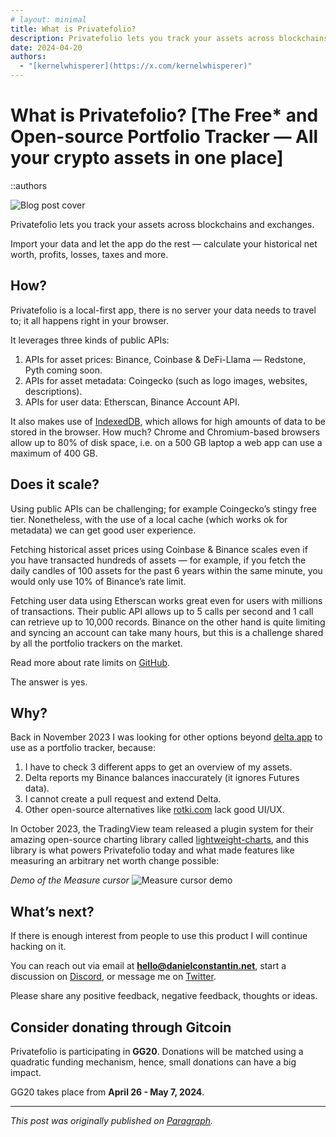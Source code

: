 ```yaml
---
# layout: minimal
title: What is Privatefolio?
description: Privatefolio lets you track your assets across blockchains and exchanges. Import your data and let the app do the rest — calculate your historical net worth, profits, losses, taxes and more.
date: 2024-04-20
authors: 
  - "[kernelwhisperer](https://x.com/kernelwhisperer)"
---
```

 
# What is Privatefolio? [The Free\* and Open-source Portfolio Tracker — All your crypto assets in one place]
 
::authors

![Blog post cover](https://paragraph.com/_next/image?url=https%3A%2F%2Fstorage.googleapis.com%2Fpapyrus_images%2F7de6f9ee678322de019bebee54ce0f03.jpg&w=1080&q=75)

Privatefolio lets you track your assets across blockchains and exchanges.

Import your data and let the app do the rest — calculate your historical net worth, profits, losses, taxes and more.

## How?

Privatefolio is a local-first app, there is no server your data needs to travel to; it all happens right in your browser.

It leverages three kinds of public APIs:

1. APIs for asset prices: Binance, Coinbase & DeFi-Llama — Redstone, Pyth coming soon.
2. APIs for asset metadata: Coingecko (such as logo images, websites, descriptions).
3. APIs for user data: Etherscan, Binance Account API.

It also makes use of [IndexedDB](https://developer.mozilla.org), which allows for high amounts of data to be stored in the browser. How much? Chrome and Chromium-based browsers allow up to 80% of disk space, i.e. on a 500 GB laptop a web app can use a maximum of 400 GB.

## Does it scale?

Using public APIs can be challenging; for example Coingecko’s stingy free tier. Nonetheless, with the use of a local cache (which works ok for metadata) we can get good user experience.

Fetching historical asset prices using Coinbase & Binance scales even if you have transacted hundreds of assets — for example, if you fetch the daily candles of 100 assets for the past 6 years within the same minute, you would only use 10% of Binance’s rate limit.

Fetching user data using Etherscan works great even for users with millions of transactions. Their public API allows up to 5 calls per second and 1 call can retrieve up to 10,000 records. Binance on the other hand is quite limiting and syncing an account can take many hours, but this is a challenge shared by all the portfolio trackers on the market.

Read more about rate limits on [GitHub](https://github.com).

The answer is yes.

## Why?

Back in November 2023 I was looking for other options beyond [delta.app](https://delta.app) to use as a portfolio tracker, because:

1. I have to check 3 different apps to get an overview of my assets.
2. Delta reports my Binance balances inaccurately (it ignores Futures data).
3. I cannot create a pull request and extend Delta.
4. Other open-source alternatives like [rotki.com](https://rotki.com) lack good UI/UX.

In October 2023, the TradingView team released a plugin system for their amazing open-source charting library called [lightweight-charts](https://github.com), and this library is what powers Privatefolio today and what made features like measuring an arbitrary net worth change possible:

*Demo of the Measure cursor*
![Measure cursor demo](https://paragraph.com/_next/image?url=https%3A%2F%2Fstorage.googleapis.com%2Fpapyrus_images%2Fcff98241525c00af2469014a9753a356.png&w=1080&q=75)

## What’s next?

If there is enough interest from people to use this product I will continue hacking on it.

You can reach out via email at **[hello@danielconstantin.net](mailto:hello@danielconstantin.net)**, start a discussion on [Discord](https://paragraph.xyz), or message me on [Twitter](https://twitter.com).

Please share any positive feedback, negative feedback, thoughts or ideas.

## Consider donating through Gitcoin

Privatefolio is participating in **GG20**. Donations will be matched using a quadratic funding mechanism, hence, small donations can have a big impact.

GG20 takes place from **April 26 - May 7, 2024**.

---
*This post was originally published on [Paragraph](https://paragraph.com/@privatefolio/what-is-privatefolio).*
